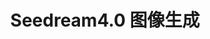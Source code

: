 ---
title: "Seedream4.0 图像生成"
openapi: './seedream-4.0-image-generate.json POST /v1/images/generations'
---